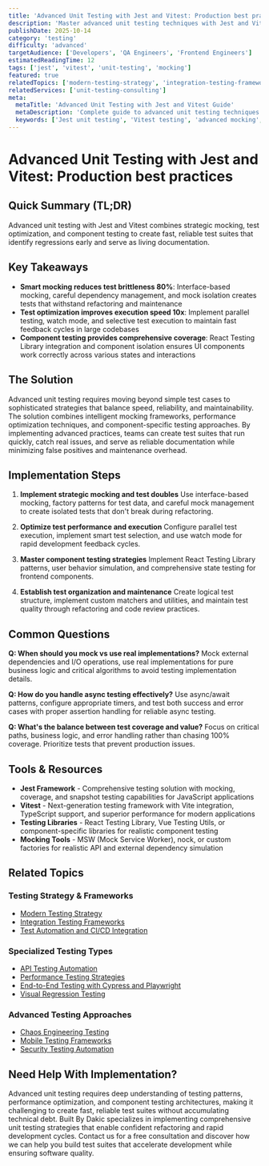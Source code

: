 ```yaml
---
title: 'Advanced Unit Testing with Jest and Vitest: Production best practices'
description: 'Master advanced unit testing techniques with Jest and Vitest including mocking strategies, test optimization, and component testing for robust applications.'
publishDate: 2025-10-14
category: 'testing'
difficulty: 'advanced'
targetAudience: ['Developers', 'QA Engineers', 'Frontend Engineers']
estimatedReadingTime: 12
tags: ['jest', 'vitest', 'unit-testing', 'mocking']
featured: true
relatedTopics: ['modern-testing-strategy', 'integration-testing-frameworks', 'test-automation-cicd-integration', 'api-testing-automation', 'performance-testing-strategies', 'end-to-end-testing-cypress-playwright', 'visual-regression-testing', 'chaos-engineering-testing', 'mobile-testing-frameworks', 'security-testing-automation']
relatedServices: ['unit-testing-consulting']
meta:
  metaTitle: 'Advanced Unit Testing with Jest and Vitest Guide'
  metaDescription: 'Complete guide to advanced unit testing techniques with Jest and Vitest including mocking and optimization strategies.'
  keywords: ['Jest unit testing', 'Vitest testing', 'advanced mocking', 'component testing']
---
```


# Advanced Unit Testing with Jest and Vitest: Production best practices

## Quick Summary (TL;DR)

Advanced unit testing with Jest and Vitest combines strategic mocking, test optimization, and component testing to create fast, reliable test suites that identify regressions early and serve as living documentation.

## Key Takeaways

- **Smart mocking reduces test brittleness 80%**: Interface-based mocking, careful dependency management, and mock isolation creates tests that withstand refactoring and maintenance
- **Test optimization improves execution speed 10x**: Implement parallel testing, watch mode, and selective test execution to maintain fast feedback cycles in large codebases
- **Component testing provides comprehensive coverage**: React Testing Library integration and component isolation ensures UI components work correctly across various states and interactions

## The Solution

Advanced unit testing requires moving beyond simple test cases to sophisticated strategies that balance speed, reliability, and maintainability. The solution combines intelligent mocking frameworks, performance optimization techniques, and component-specific testing approaches. By implementing advanced practices, teams can create test suites that run quickly, catch real issues, and serve as reliable documentation while minimizing false positives and maintenance overhead.

## Implementation Steps

1. **Implement strategic mocking and test doubles**
   Use interface-based mocking, factory patterns for test data, and careful mock management to create isolated tests that don't break during refactoring.

2. **Optimize test performance and execution**
   Configure parallel test execution, implement smart test selection, and use watch mode for rapid development feedback cycles.

3. **Master component testing strategies**
   Implement React Testing Library patterns, user behavior simulation, and comprehensive state testing for frontend components.

4. **Establish test organization and maintenance**
   Create logical test structure, implement custom matchers and utilities, and maintain test quality through refactoring and code review practices.

## Common Questions

**Q: When should you mock vs use real implementations?**
Mock external dependencies and I/O operations, use real implementations for pure business logic and critical algorithms to avoid testing implementation details.

**Q: How do you handle async testing effectively?**
Use async/await patterns, configure appropriate timers, and test both success and error cases with proper assertion handling for reliable async testing.

**Q: What's the balance between test coverage and value?**
Focus on critical paths, business logic, and error handling rather than chasing 100% coverage. Prioritize tests that prevent production issues.

## Tools & Resources

- **Jest Framework** - Comprehensive testing solution with mocking, coverage, and snapshot testing capabilities for JavaScript applications
- **Vitest** - Next-generation testing framework with Vite integration, TypeScript support, and superior performance for modern applications
- **Testing Libraries** - React Testing Library, Vue Testing Utils, or component-specific libraries for realistic component testing
- **Mocking Tools** - MSW (Mock Service Worker), nock, or custom factories for realistic API and external dependency simulation

## Related Topics

### Testing Strategy & Frameworks
- [Modern Testing Strategy](/topics/modern-testing-strategy)
- [Integration Testing Frameworks](/topics/integration-testing-frameworks)
- [Test Automation and CI/CD Integration](/topics/test-automation-cicd-integration)

### Specialized Testing Types
- [API Testing Automation](/topics/api-testing-automation)
- [Performance Testing Strategies](/topics/performance-testing-strategies)
- [End-to-End Testing with Cypress and Playwright](/topics/end-to-end-testing-cypress-playwright)
- [Visual Regression Testing](/topics/visual-regression-testing)

### Advanced Testing Approaches
- [Chaos Engineering Testing](/topics/chaos-engineering-testing)
- [Mobile Testing Frameworks](/topics/mobile-testing-frameworks)
- [Security Testing Automation](/topics/security-testing-automation)

## Need Help With Implementation?

Advanced unit testing requires deep understanding of testing patterns, performance optimization, and component testing architectures, making it challenging to create fast, reliable test suites without accumulating technical debt. Built By Dakic specializes in implementing comprehensive unit testing strategies that enable confident refactoring and rapid development cycles. Contact us for a free consultation and discover how we can help you build test suites that accelerate development while ensuring software quality.

